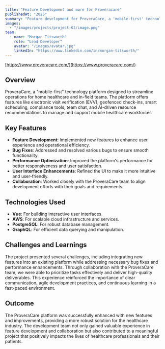 ```yaml
---
title: "Feature Development and more for Proveracare"
publishedAt: "2025"
summary: "Feature development for ProveraCare, a 'mobile-first' technology platform designed to streamline operations for home healthcare and in-field teams."
images:
  - "/images/projects/project-02/image.png"
team:
  - name: "Morgan Titsworth"
    role: "Lead Developer"
    avatar: "/images/avatar.jpg"
    linkedIn: "https://www.linkedin.com/in/morgan-titsworth/"
---
```


[https://www.proveracare.com/](https://www.proveracare.com/)

## Overview

ProveraCare, a "mobile-first" technology platform designed to streamline operations for home healthcare and in-field teams. The platform offers features like electronic visit verification (EVV), geofenced check-ins, smart scheduling, compliance tools, team chat, and AI-driven resource recommendations to manage and support mobile healthcare workforces

## Key Features

- **Feature Development**: Implemented new features to enhance user experience and operational efficiency.
- **Bug Fixes**: Addressed and resolved various bugs to ensure smooth functionality.
- **Performance Optimization**: Improved the platform's performance for better responsiveness and user satisfaction.
- **User Interface Enhancements**: Refined the UI to make it more intuitive and user-friendly.
- **Collaboration**: Worked closely with the ProveraCare team to align development efforts with their goals and requirements.

## Technologies Used

- **Vue**: For building interactive user interfaces.
- **AWS**: For scalable cloud infrastructure and services.
- **PostgreSQL**: For robust database management.
- **GraphQL**: For efficient data querying and manipulation.

## Challenges and Learnings

The project presented several challenges, including integrating new features into an existing platform while addressing necessary bug fixes and performance enhancements. Through collaboration with the ProveraCare team, we were able to prioritize tasks effectively and deliver high-quality deliverables. This experience reinforced the importance of clear communication, agile development practices, and continuous learning in a fast-paced environment.

## Outcome

The ProveraCare platform was successfully enhanced with new features and improvements, providing a more robust solution for the healthcare industry. The development team not only gained valuable experience in feature development and collaboration but also contributed to a meaningful project that positively impacts the lives of healthcare professionals and their patients.
